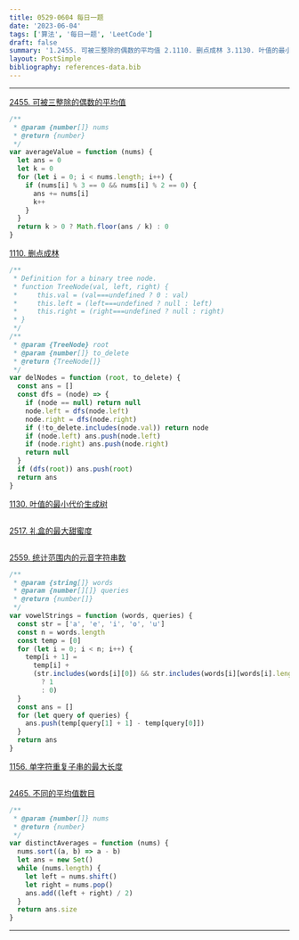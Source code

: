 ```yaml
---
title: 0529-0604 每日一题
date: '2023-06-04'
tags: ['算法', '每日一题', 'LeetCode']
draft: false
summary: '1.2455. 可被三整除的偶数的平均值 2.1110. 删点成林 3.1130. 叶值的最小代价生成树 4.2517. 礼盒的最大甜蜜度 5.2559. 统计范围内的元音字符串数 6.1156. 单字符重复子串的最大长度 7.2465. 不同的平均值数目'
layout: PostSimple
bibliography: references-data.bib
---
```


---

[2455. 可被三整除的偶数的平均值](https://leetcode.cn/problems/average-value-of-even-numbers-that-are-divisible-by-three/)

```js
/**
 * @param {number[]} nums
 * @return {number}
 */
var averageValue = function (nums) {
  let ans = 0
  let k = 0
  for (let i = 0; i < nums.length; i++) {
    if (nums[i] % 3 == 0 && nums[i] % 2 == 0) {
      ans += nums[i]
      k++
    }
  }
  return k > 0 ? Math.floor(ans / k) : 0
}
```

[1110. 删点成林](https://leetcode.cn/problems/delete-nodes-and-return-forest/)

```js
/**
 * Definition for a binary tree node.
 * function TreeNode(val, left, right) {
 *     this.val = (val===undefined ? 0 : val)
 *     this.left = (left===undefined ? null : left)
 *     this.right = (right===undefined ? null : right)
 * }
 */
/**
 * @param {TreeNode} root
 * @param {number[]} to_delete
 * @return {TreeNode[]}
 */
var delNodes = function (root, to_delete) {
  const ans = []
  const dfs = (node) => {
    if (node == null) return null
    node.left = dfs(node.left)
    node.right = dfs(node.right)
    if (!to_delete.includes(node.val)) return node
    if (node.left) ans.push(node.left)
    if (node.right) ans.push(node.right)
    return null
  }
  if (dfs(root)) ans.push(root)
  return ans
}
```

[1130. 叶值的最小代价生成树](https://leetcode.cn/problems/minimum-cost-tree-from-leaf-values/)

```js

```

[2517. 礼盒的最大甜蜜度](https://leetcode.cn/problems/maximum-tastiness-of-candy-basket/)

```js

```

[2559. 统计范围内的元音字符串数](https://leetcode.cn/problems/count-vowel-strings-in-ranges/)

```js
/**
 * @param {string[]} words
 * @param {number[][]} queries
 * @return {number[]}
 */
var vowelStrings = function (words, queries) {
  const str = ['a', 'e', 'i', 'o', 'u']
  const n = words.length
  const temp = [0]
  for (let i = 0; i < n; i++) {
    temp[i + 1] =
      temp[i] +
      (str.includes(words[i][0]) && str.includes(words[i][words[i].length - 1])
        ? 1
        : 0)
  }
  const ans = []
  for (let query of queries) {
    ans.push(temp[query[1] + 1] - temp[query[0]])
  }
  return ans
}
```

[1156. 单字符重复子串的最大长度](https://leetcode.cn/problems/swap-for-longest-repeated-character-substring/)

```js

```

[2465. 不同的平均值数目](https://leetcode.cn/problems/number-of-distinct-averages/)

```js
/**
 * @param {number[]} nums
 * @return {number}
 */
var distinctAverages = function (nums) {
  nums.sort((a, b) => a - b)
  let ans = new Set()
  while (nums.length) {
    let left = nums.shift()
    let right = nums.pop()
    ans.add((left + right) / 2)
  }
  return ans.size
}
```

---
